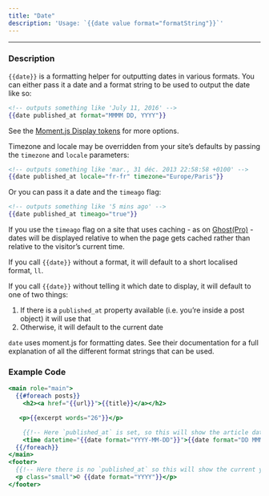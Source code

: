 ```yaml
---
title: "Date"
description: 'Usage: `{{date value format="formatString"}}`'
---
```


***

### Description

`{{date}}` is a formatting helper for outputting dates in various formats. You can either pass it a date and a format string to be used to output the date like so:

```handlebars
<!-- outputs something like 'July 11, 2016' -->
{{date published_at format="MMMM DD, YYYY"}}
```

See the [Moment.js Display tokens](https://momentjs.com/docs/#/displaying/format/) for more options.

Timezone and locale may be overridden from your site’s defaults by passing the `timezone` and `locale` parameters:

```handlebars
<!-- outputs something like 'mar., 31 déc. 2013 22:58:58 +0100' -->
{{date published_at locale="fr-fr" timezone="Europe/Paris"}}
```

Or you can pass it a date and the `timeago` flag:

```handlebars
<!-- outputs something like '5 mins ago' -->
{{date published_at timeago="true"}}
```

If you use the `timeago` flag on a site that uses caching - as on [Ghost(Pro)](https://ghost.org/pricing/) - dates will be displayed relative to when the page gets cached rather than relative to the visitor’s current time.

If you call `{{date}}` without a format, it will default to a short localised format, `ll`.

If you call `{{date}}` without telling it which date to display, it will default to one of two things:

1. If there is a `published_at` property available (i.e. you’re inside a post object) it will use that
2. Otherwise, it will default to the current date

`date` uses moment.js for formatting dates. See their documentation for a full explanation of all the different format strings that can be used.

### Example Code

```handlebars
<main role="main">
  {{#foreach posts}}
    <h2><a href="{{url}}">{{title}}</a></h2>

   <p>{{excerpt words="26"}}</p>

    {{!-- Here `published_at` is set, so this will show the article date --}}
    <time datetime="{{date format="YYYY-MM-DD"}}">{{date format="DD MMMM YYYY"}}</time>
  {{/foreach}}
</main>
<footer>
  {{!-- Here there is no `published_at` so this will show the current year --}}
  <p class="small">© {{date format="YYYY"}}</p>
</footer>
```